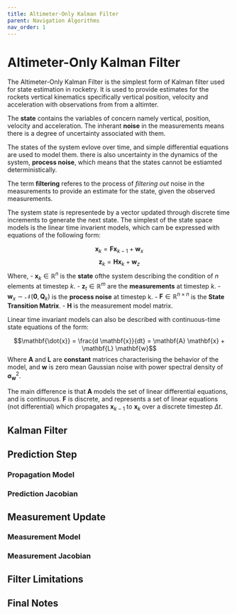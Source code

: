 ```yaml
---
title: Altimeter-Only Kalman Filter
parent: Navigation Algorithms
nav_order: 1
---
```


# Altimeter-Only Kalman Filter
[comment]: <> (Introduction)
The Altimeter-Only Kalman Filter is the simplest form of Kalman filter used for state estimation in rocketry. It is used to provide estimates for the rockets vertical kinematics specifically vertical position, velocity and acceleration with observations from from a altimter.

The **state** contains the variables of concern namely vertical, position, velocity and acceleration. The inherant **noise** in the measurements means there is a degree of uncertainty associated with them.

The states of the system evlove over time, and simple differential equations are used to model them. there is also uncertainty in the dynamics of the system, **process noise**, which means that the states cannot be estiamted deterministically. 

The term **filtering** referes to the process of *filtering out* noise in the measurements to provide an estimate for the state, given the observed measurements. 

The system state is representede by a vector updated through discrete time increments to generate the next state. The simplest of the state space models is the linear time invarient models, which cam be expressed with equations of the following form:

$$\mathbf{x}_k = \mathbf{F}\mathbf{x}_{k-1} + \mathbf{w}_x$$
$$\mathbf{z}_k = \mathbf{H}\mathbf{x}_k + \mathbf{w}_z$$
Where,
- $\mathbf{x}_k \in \mathbb{R}^n$ is the **state** ofthe system describing the condition of $n$ elements at timestep $k$.
- $\mathbf{z}_t \in \mathbb{R}^m$ are the **measurements** at timestep $k$.
- $\mathbf{w}_x \sim \mathcal{N}(\mathbf{0}, \mathbf{Q}_k)$ is the **process noise** at timestep k.
- $\mathbf{F} \in \mathbb{R}^{n \times n}$ is the **State Transition Matrix**.
- $\mathbf{H}$ is the measurement model matrix.

Linear time invariant models can also be described with continuous-time state equations of the form:

$$\mathbf{\dot{x}} = \frac{d \mathbf{x}}{dt} = \mathbf{A} \mathbf{x} + \mathbf{L} \mathbf{w}$$
Where $\mathbf{A}$ and $\mathbf{L}$ are **constant** matrices characterising the behavior of the model, and $\mathbf{w}$ is zero mean Gaussian noise with power spectral density of $\mathbf{\sigma}^2_\mathbf{w}$.

The main difference is that $\mathbf{A}$ models the set of linear differential equations, and is continuous. $\mathbf{F}$ is discrete, and represents a set of linear equations (not differential) which propagates $\mathbf{x}_{k-1}$ to $\mathbf{x}_k$ over a discrete timestep $\Delta t$.





## Kalman Filter
[comment]: <> (General overview)

## Prediction Step
### Propagation Model

### Prediction Jacobian


## Measurement Update
### Measurement Model

### Measurement Jacobian


## Filter Limitations


## Final Notes

